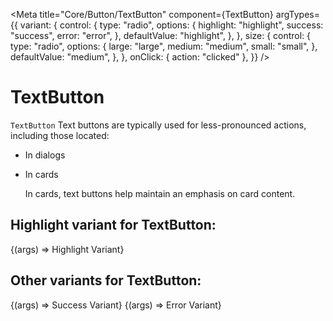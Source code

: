 

<Meta
  title="Core/Button/TextButton"
  component={TextButton}
  argTypes={{
    variant: {
      control: {
        type: "radio",
        options: {
          highlight: "highlight",
          success: "success",
          error: "error",
        },
        defaultValue: "highlight",
      },
    },
    size: {
      control: {
        type: "radio",
        options: {
          large: "large",
          medium: "medium",
          small: "small",
        },
        defaultValue: "medium",
      },
    },
    onClick: { action: "clicked" },
  }}
/>

# TextButton

`TextButton` Text buttons are typically used for less-pronounced actions, including those located:

- In dialogs
- In cards

  In cards, text buttons help maintain an emphasis on card content.

## Highlight variant for TextButton:

<Canvas>
  <Story name="Default" args={{ variant: "highlight", size: "large" }}>
    {(args) => <TextButton {...args}>Highlight Variant</TextButton>}
  </Story>
</Canvas>

## Other variants for TextButton:

<Canvas>
  <Story name="Success" args={{ variant: "success", size: "medium" }}>
    {(args) => <TextButton {...args}>Success Variant</TextButton>}
  </Story>
  <Story name="Error" args={{ variant: "error", size: "small" }}>
    {(args) => <TextButton {...args}>Error Variant</TextButton>}
  </Story>
</Canvas>

<ArgsTable of={TextButton} />
